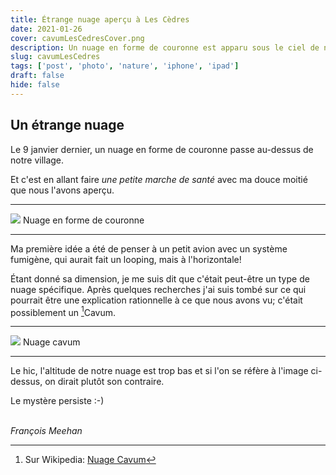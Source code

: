 ```yaml
---
title: Étrange nuage aperçu à Les Cèdres
date: 2021-01-26
cover: cavumLesCedresCover.png
description: Un nuage en forme de couronne est apparu sous le ciel de notre village
slug: cavumLesCedres
tags: ['post', 'photo', 'nature', 'iphone', 'ipad']
draft: false
hide: false
---
```


## Un étrange nuage

Le 9 janvier dernier, un nuage en forme de couronne passe au-dessus de notre village.

Et c'est en allant faire *une petite marche de santé* avec ma douce moitié que nous l'avons aperçu.

---


<Flex>
  <Card width={[ 256, 320 ]} mx='auto'>
    <Image src='cavumLesCedres.png'/>
    <Text>
      Nuage en forme de couronne 
    </Text>
  </Card>
</Flex>

---

Ma première idée a été de penser à un petit avion avec un système fumigène, qui aurait fait un looping, mais à l'horizontale!

Étant donné sa dimension, je me suis dit que c'était peut-être un type de nuage spécifique. Après quelques recherches j'ai suis tombé sur ce qui pourrait être une explication rationnelle à ce que nous avons vu; c'était possiblement un [^1]Cavum.

---



<Flex>
  <Card width={[ 256, 320 ]} mx='auto'>
    <Image src='cavumExample1.jpg'/>
    <Text>
      Nuage cavum
    </Text>
  </Card>
</Flex>

---

Le hic, l'altitude de notre nuage est trop bas et si l'on se réfère à l'image ci-dessus, on dirait plutôt son contraire.

Le mystère persiste :-)
<br/>
<br/>

*François Meehan*


[^1]: Sur Wikipedia: [Nuage Cavum](https://fr.wikipedia.org/wiki/Cavum_(nuage))
